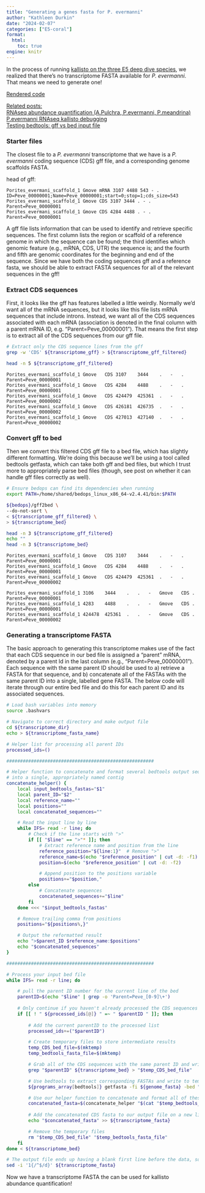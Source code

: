 ```yaml
---
title: "Generating a genes fasta for P. evermanni"
author: "Kathleen Durkin"
date: "2024-02-07"
categories: ["E5-coral"]
format:
  html:
    toc: true
engine: knitr
---
```


In the process of running [kallisto on the three E5 deep dive species](./2024_02_06_RNAseq_kallisto.qmd), we realized that there's no transcriptome FASTA available for *P. evermanni*. That means we need to generate one!

[Rendered code](https://github.com/urol-e5/deep-dive/blob/main/E-Peve/code/12-Peve-RNAseq-kallisto.md)

[Related posts:]{.underline}\
[RNAseq abundance quantification (A.Pulchra, P.evermanni, P.meandrina)](./2024_02_06_RNAseq_kallisto.qmd)\
[P.evermanni RNAseq kallisto debugging](./2024_01_31_Peve_kallisto.qmd)\
[Testing bedtools: gff vs bed input file](../misc/2024_02_08_bedtools_gffvbed.qmd)

### Starter files

The closest file to a *P. evermanni* transcriptome that we have is a *P. evermanni* coding sequence (CDS) gff file, and a corresponding genome scaffolds FASTA.

head of gff:

```         
Porites_evermani_scaffold_1 Gmove mRNA 3107 4488 543 - . ID=Peve_00000001;Name=Peve_00000001;start=0;stop=1;cds_size=543 
Porites_evermani_scaffold_1 Gmove CDS 3107 3444 . - . Parent=Peve_00000001 
Porites_evermani_scaffold_1 Gmove CDS 4284 4488 . - . Parent=Peve_00000001
```

A gff file lists information that can be used to identify and retrieve specific sequences. The first column lists the region or scaffold of a reference genome in which the sequence can be found; the third identifies which genomic feature (e.g., mRNA, CDS, UTR) the sequence is; and the fourth and fifth are genomic coordinates for the beginning and end of the sequence. Since we have both the coding sequences gff and a reference fasta, we should be able to extract FASTA sequences for all of the relevant sequences in the gff!

### Extract CDS sequences

First, it looks like the gff has features labelled a little weirdly. Normally we'd want all of the mRNA sequences, but it looks like this file lists mRNA sequences that include introns. Instead, we want all of the CDS sequences associated with each mRNA (association is denoted in the final column with a parent mRNA ID, e.g. "Parent=Peve_00000001"). That means the first step is to extract all of the CDS sequences from our gff file.

```bash
# Extract only the CDS sequence lines from the gff
grep -w 'CDS' ${transcriptome_gff} > ${transcriptome_gff_filtered}

head -n 5 ${transcriptome_gff_filtered}
```

```         
Porites_evermani_scaffold_1 Gmove   CDS 3107    3444    .   -   .   Parent=Peve_00000001
Porites_evermani_scaffold_1 Gmove   CDS 4284    4488    .   -   .   Parent=Peve_00000001
Porites_evermani_scaffold_1 Gmove   CDS 424479  425361  .   -   .   Parent=Peve_00000002
Porites_evermani_scaffold_1 Gmove   CDS 426181  426735  .   -   .   Parent=Peve_00000002
Porites_evermani_scaffold_1 Gmove   CDS 427013  427140  .   -   .   Parent=Peve_00000002
```

### Convert gff to bed

Then we convert this filtered CDS gff file to a bed file, which has slightly different formatting. We're doing this because we'll be using a tool called bedtools getfasta, which can take both gff and bed files, but which I trust more to appropriately parse bed files (though, see post on whether it can handle gff files correctly as well).

```bash
# Ensure bedops can find its dependencies when running
export PATH=/home/shared/bedops_linux_x86_64-v2.4.41/bin:$PATH

${bedops}/gff2bed \
--do-not-sort \
< ${transcriptome_gff_filtered} \
> ${transcriptome_bed}

head -n 3 ${transcriptome_gff_filtered}
echo ""
head -n 3 ${transcriptome_bed}
```

```         
Porites_evermani_scaffold_1 Gmove   CDS 3107    3444    .   -   .   Parent=Peve_00000001
Porites_evermani_scaffold_1 Gmove   CDS 4284    4488    .   -   .   Parent=Peve_00000001
Porites_evermani_scaffold_1 Gmove   CDS 424479  425361  .   -   .   Parent=Peve_00000002

Porites_evermani_scaffold_1 3106    3444    .   .   -   Gmove   CDS .   Parent=Peve_00000001
Porites_evermani_scaffold_1 4283    4488    .   .   -   Gmove   CDS .   Parent=Peve_00000001
Porites_evermani_scaffold_1 424478  425361  .   .   -   Gmove   CDS .   Parent=Peve_00000002
```

### Generating a transcriptome FASTA

The basic approach to generating this transcriptome makes use of the fact that each CDS sequence in our bed file is assigned a "parent" mRNA, denoted by a parent Id in the last column (e.g., "Parent=Peve_00000001"). Each sequence with the same parent ID should be used to a) retrieve a FASTA for that sequence, and b) concatenate all of the FASTAs with the same parent ID into a single, labelled gene FASTA. The below code will iterate through our entire bed file and do this for each parent ID and its associated sequences.

```bash
# Load bash variables into memory
source .bashvars

# Navigate to correct directory and make output file
cd ${transcriptome_dir}
echo > ${transcriptome_fasta_name}

# Helper list for processing all parent IDs
processed_ids=()

######################################################

# Helper function to concatenate and format several bedtools output sequences 
# into a single, appropriately named contig
concatenate_helper() {
    local input_bedtools_fastas="$1"
    local parent_ID="$2"
    local reference_name=""
    local positions=""
    local concatenated_sequences=""

    # Read the input line by line
    while IFS= read -r line; do
        # Check if the line starts with ">"
        if [[ "$line" == ">"* ]]; then
            # Extract reference name and position from the line
            reference_position="${line:1}"  # Remove ">"
            reference_name=$(echo "$reference_position" | cut -d: -f1)
            position=$(echo "$reference_position" | cut -d: -f2)

            # Append position to the positions variable
            positions+="$position,"
        else
            # Concatenate sequences
            concatenated_sequences+="$line"
        fi
    done <<< "$input_bedtools_fastas"

    # Remove trailing comma from positions
    positions="${positions%,}"

    # Output the reformatted result
    echo ">$parent_ID $reference_name:$positions"
    echo "$concatenated_sequences"
}

######################################################

# Process your input bed file
while IFS= read -r line; do

    # pull the parent ID number for the current line of the bed
    parentID=$(echo "$line" | grep -o 'Parent=Peve_[0-9]\+')
    
    # Only continue if you haven't already processed the CDS sequences associated with this parent ID
    if [[ ! " ${processed_ids[@]} " =~ " $parentID " ]]; then
 
        # Add the current parentID to the processed list
        processed_ids+=("$parentID")

        # Create temporary files to store intermediate results
        temp_CDS_bed_file=$(mktemp)
        temp_bedtools_fasta_file=$(mktemp)

        # Grab all of the CDS sequences with the same parent ID and write to temporary file
        grep "$parentID" ${transcriptome_bed} > "$temp_CDS_bed_file"

        # Use bedtools to extract corresponding FASTAs and write to temporary file
        ${programs_array[bedtools]} getfasta -fi ${genome_fasta} -bed "$temp_CDS_bed_file" -fo "$temp_bedtools_fasta_file"

        # Use our helper function to concatenate and format all of these CDS fastas into a single contig
        concatenated_fasta=$(concatenate_helper "$(cat "$temp_bedtools_fasta_file")" "$parentID")
 
        # Add the concatenated CDS fasta to our output file on a new line
        echo "$concatenated_fasta" >> ${transcriptome_fasta}

        # Remove the temporary files
        rm "$temp_CDS_bed_file" "$temp_bedtools_fasta_file"
    fi
done < ${transcriptome_bed}

# The output file ends up having a blank first line before the data, so delete that unwanted empty first line
sed -i '1{/^$/d}' ${transcriptome_fasta}
```

Now we have a transcriptome FASTA the can be used for kallisto abundance quantification!

